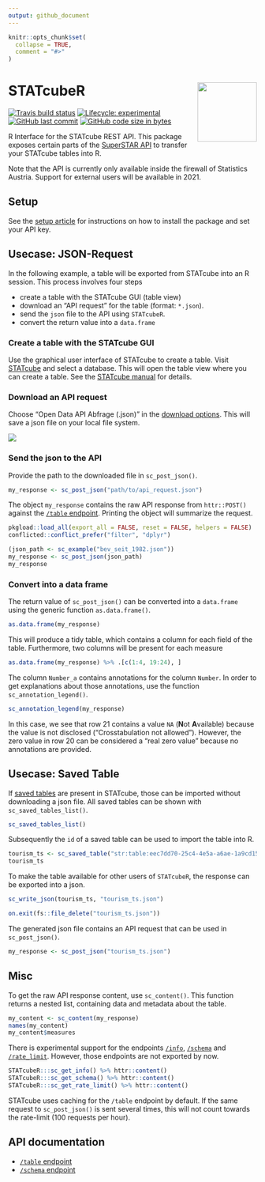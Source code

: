 ```yaml
---
output: github_document
---
```


```r
knitr::opts_chunk$set(
  collapse = TRUE,
  comment = "#>"
)
```

# STATcubeR <img src="man/figures/logo.png" align="right" alt="" width="120" />

<!-- badges: start -->
[![Travis build status](https://travis-ci.org/statistikat/STATcubeR.svg?branch=master)](https://travis-ci.org/statistikat/STATcubeR)
[![Lifecycle: experimental](https://img.shields.io/badge/lifecycle-experimental-orange.svg)](https://www.tidyverse.org/lifecycle/#experimental)
[![GitHub last commit](https://img.shields.io/github/last-commit/statistikat/STATcubeR.svg?logo=github)](https://github.com/statistikat/STATcubeR/commits/master)
[![GitHub code size in bytes](https://img.shields.io/github/languages/code-size/statistikat/STATcubeR?logo=github)](https://github.com/statistikat/STATcubeR)
<!-- badges: end -->

R Interface for the STATcube REST API. This package exposes certain parts
of the [SuperSTAR API] to transfer your STATcube tables into R.

Note that the API is currently only available inside the firewall of Statistics
Austria. Support for external users will be available in 2021.

## Setup

See the [setup article] for instructions on how to install the package
and set your API key.

## Usecase: JSON-Request

In the following example, a table will be exported from STATcube into an
R session. This process involves four steps

* create a table with the STATcube GUI (table view)
* download an "API request" for the table (format: `*.json`).
* send the `json` file to the API using `STATcubeR`.
* convert the return value into a `data.frame`

### Create a table with the STATcube GUI

Use the graphical user interface of STATcube to create a table. Visit
[STATcube] and select a database. This will open the table view where you can 
create a table. See the [STATcube manual] for details.

### Download an API request

Choose "Open Data API Abfrage (.json)" in the [download options]. This will
save a json file on your local file system.

 <img src="man/figures/download_json.png" />

### Send the json to the API

Provide the path to the downloaded file in `sc_post_json()`.

``` r
my_response <- sc_post_json("path/to/api_request.json")
```

The object `my_response` contains the raw API response from `httr::POST()`
against the [`/table` endpoint]. Printing the object will summarize the request.

```r
pkgload::load_all(export_all = FALSE, reset = FALSE, helpers = FALSE) 
conflicted::conflict_prefer("filter", "dplyr")
```

```r
(json_path <- sc_example("bev_seit_1982.json"))
my_response <- sc_post_json(json_path)
my_response
```

### Convert into a data frame

The return value of `sc_post_json()` can be converted into a `data.frame`
using the generic function `as.data.frame()`.

```r
as.data.frame(my_response)
```

This will produce a tidy table, which contains a column for each field
of the table. Furthermore, two columns will be present for each measure

```r
as.data.frame(my_response) %>% .[c(1:4, 19:24), ]
```

The column `Number_a` contains annotations for the column
`Number`. In order to get explanations about those annotations, use the
function `sc_annotation_legend()`.

```r
sc_annotation_legend(my_response)
```

In this case, we see that row 21 contains a value `NA` (**N**ot **A**vailable)
because the value is not disclosed ("Crosstabulation not allowed"). However, the
zero value in row 20 can be considered a "real zero value" because no
annotations are provided.

## Usecase: Saved Table

If [saved tables] are present in STATcube, those can be imported without
downloading a json file. All saved tables can be shown with
`sc_saved_tables_list()`.

```r
sc_saved_tables_list()
```

Subsequently the `id` of a saved table can be used to import the table into R.

```r
tourism_ts <- sc_saved_table("str:table:eec7dd70-25c4-4e5a-a6ae-1a9cd15d3c4c")
tourism_ts
```

To make the table available for other users of `STATcubeR`, the response can
be exported into a json.

```r
sc_write_json(tourism_ts, "tourism_ts.json")
```

```r
on.exit(fs::file_delete("tourism_ts.json"))
```

The generated json file contains an API request that can be used in
`sc_post_json()`.

```r
my_response <- sc_post_json("tourism_ts.json")
```

## Misc

To get the raw API response content, use `sc_content()`. This function returns
a nested list, containing data and metadata about the table.

```r
my_content <- sc_content(my_response)
names(my_content)
my_content$measures
```

There is experimental support for the endpoints [`/info`], [`/schema`] and
[`/rate_limit`]. However, those endpoints are not exported by now.

```r
STATcubeR:::sc_get_info() %>% httr::content()
STATcubeR:::sc_get_schema() %>% httr::content()
STATcubeR:::sc_get_rate_limit() %>% httr::content()
```

STATcube uses caching for the `/table` endpoint by default. If the same
request to `sc_post_json()` is sent several times, this will not count
towards the rate-limit (100 requests per hour).

## API documentation

* [`/table` endpoint] 
* [`/schema` endpoint]

[setup article]: https://statistikat.github.io/STATcubeR/articles/articles/Setup.html
[SuperSTAR API]: https://docs.wingarc.com.au/superstar/latest/open-data-api
[STATcube manual]: http://www.statistik.at/wcm/idc/idcplg?IdcService=GET_PDF_FILE&dDocName=105692
[`/table` endpoint]: https://docs.wingarc.com.au/superstar/latest/open-data-api/open-data-api-reference/table-endpoint
[`/schema` endpoint]: https://docs.wingarc.com.au/superstar/latest/open-data-api/open-data-api-reference/schema-endpoint
[STATcube]: http://sdbext:8081/statistik.at/ext/statcube/home
[`/info`]: https://docs.wingarc.com.au/superstar/latest/open-data-api/open-data-api-reference/info-endpoint
[`/schema`]: https://docs.wingarc.com.au/superstar/latest/open-data-api/open-data-api-reference/schema-endpoint
[`/rate_limit`]: https://docs.wingarc.com.au/superstar/latest/open-data-api/open-data-api-reference/rate-limit
[saved tables]: https://docs.wingarc.com.au/superstar/latest/superweb2/user-guide/save-and-reload-tables
[download options]: https://docs.wingarc.com.au/superstar/latest/superweb2/user-guide/download-tables
